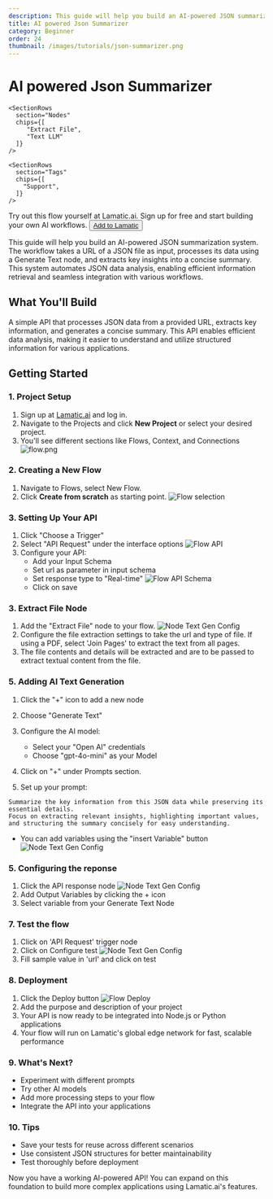 ```yaml
---
description: This guide will help you build an AI-powered JSON summarization system. The workflow takes a URL of a JSON file as input, processes the data using a Generate Text node, and produces a concise summary of the key information. This automation enables efficient data analysis, making it easier to extract insights and understand complex JSON structures.
title: AI powered Json Summarizer
category: Beginner
order: 24
thumbnail: /images/tutorials/json-summarizer.png
---
```


# AI powered Json Summarizer
<div className="grid md:grid-cols-1 gap-2 mb-8">
  <div className="">
    <SectionRows 
      section="Difficulty Level" 
      chips={["Beginner"]} 
    />
    
    <SectionRows 
      section="Nodes" 
      chips={[
         "Extract File",
         "Text LLM"
      ]} 
    />
    
    <SectionRows 
      section="Tags" 
      chips={[
        "Support",
      ]} 
    />
  </div>
</div>


<div className="mt-4 mb-4">
  <Callout>
  Try out this flow yourself at Lamatic.ai. Sign up for free and start building your own AI workflows.
  <Button variant="destructive" className="mt-3" href="https://studio.lamatic.ai/_?templateSlug=json-summariser" size="sm" asChild>
    <a href="https://studio.lamatic.ai/_?templateSlug=json-summariser" target="_blank">Add to Lamatic</a>
  </Button>
</Callout>
</div>

This guide will help you build an AI-powered JSON summarization system. The workflow takes a URL of a JSON file as input, processes its data using a Generate Text node, and extracts key insights into a concise summary. This system automates JSON data analysis, enabling efficient information retrieval and seamless integration with various workflows.

## What You'll Build

A simple API that processes JSON data from a provided URL, extracts key information, and generates a concise summary. This API enables efficient data analysis, making it easier to understand and utilize structured information for various applications.

## Getting Started

### 1. Project Setup

1. Sign up at [Lamatic.ai](https://lamatic.ai/) and log in.
1. Navigate to the Projects and click **New Project** or select your desired project.
1. You'll see different sections like Flows, Context, and Connections
   ![flow.png](./img/ai-review-responder/flow.png)

### 2. Creating a New Flow

1. Navigate to Flows, select New Flow.
2. Click **Create from scratch** as starting point.
   ![Flow selection](./img/ai-review-responder/flow-start.png)

### 3. Setting Up Your API

1. Click "Choose a Trigger"
2. Select "API Request" under the interface options
   ![Flow API](./img/ai-review-responder/flow-step2.png)
3. Configure your API:
   - Add your Input Schema
   - Set url as parameter in input schema
   - Set response type to "Real-time"
     ![Flow API Schema](./img/ai-resume-parser/resume-json-str.png)
   - Click on save

### 3. Extract File Node
1. Add the "Extract File" node to your flow.
  ![Node Text Gen Config](./img/ai-resume-parser/extract-from-file.png)
2. Configure the file extraction settings to take the url and type of file. If using a PDF, select 'Join Pages' to extract the text from all pages.
3. The file contents and details will be extracted and are to be passed to extract textual content from the file.

### 5. Adding AI Text Generation

1. Click the "+" icon to add a new node
2. Choose "Generate Text"
 
3. Configure the AI model:
   - Select your "Open AI" credentials
   - Choose "gpt-4o-mini" as your Model
4. Click on "+" under Prompts section.
5. Set up your prompt:
```
Summarize the key information from this JSON data while preserving its essential details.
Focus on extracting relevant insights, highlighting important values, and structuring the summary concisely for easy understanding.
```

- You can add variables using the "insert Variable" button
  ![Node Text Gen Config](./img/json-summarizer/text-gen-node1.png)
### 5. Configuring the reponse

1. Click the API response node
   ![Node Text Gen Config](./img/json-summarizer/api-response-node.png)
2. Add Output Variables by clicking the + icon
3. Select variable from your Generate Text Node

### 7. Test the flow

1. Click on 'API Request' trigger node
2. Click on Configure test
   ![Node Text Gen Config](./img/ai-resume-parser/testing.png)
3. Fill sample value in 'url' and click on test

### 8. Deployment

1. Click the Deploy button
   ![Flow Deploy](./img/ai-review-responder/deploy.png)
2. Add the purpose and description of your project
3. Your API is now ready to be integrated into Node.js or Python applications
4. Your flow will run on Lamatic's global edge network for fast, scalable performance

### 9. What's Next?

- Experiment with different prompts
- Try other AI models
- Add more processing steps to your flow
- Integrate the API into your applications

### 10. Tips

- Save your tests for reuse across different scenarios
- Use consistent JSON structures for better maintainability
- Test thoroughly before deployment

Now you have a working AI-powered API! You can expand on this foundation to build more complex applications using Lamatic.ai's features.
